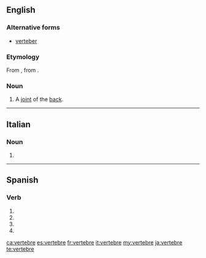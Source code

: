 {{also|vertebré|vertébré|vertèbre}}
==English==

===Alternative forms===
* [[verteber]]

===Etymology===
From {{etyl|fr|en}} {{m|fr|vertebre}}, from {{etyl|la|en}} {{m|la|vertebra}}.

===Noun===
{{en-noun}}

# {{lb|en|archaic}} A [[joint]] of the [[back]].

----

==Italian==

===Noun===
{{head|it|noun plural form|g=f}}

# {{plural of|vertebra|lang=it}}

----

==Spanish==

===Verb===
{{head|es|verb form}}

# {{es-verb form of|mood=subj|tense=pres|num=s|pers=1|ending=ar|vertebrar}}
# {{es-verb form of|mood=subj|tense=pres|num=s|pers=2|formal=y|ending=ar|vertebrar}}
# {{es-verb form of|mood=subj|tense=pres|num=s|pers=3|ending=ar|vertebrar}}
# {{es-verb form of|mood=imp|num=s|pers=2|formal=y|ending=ar|vertebrar}}

[[ca:vertebre]]
[[es:vertebre]]
[[fr:vertebre]]
[[it:vertebre]]
[[my:vertebre]]
[[ja:vertebre]]
[[te:vertebre]]